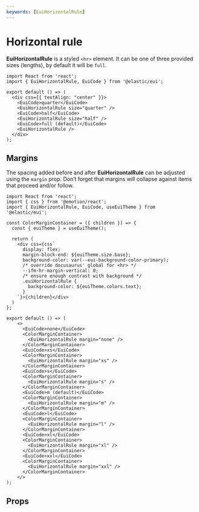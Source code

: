 ```yaml
---
keywords: [EuiHorizontalRule]
---
```


# Horizontal rule

**EuiHorizontalRule** is a styled `<hr>` element. It can be one of three provided sizes (lengths), by default it will be `full`.

```tsx interactive
import React from 'react';
import { EuiHorizontalRule, EuiCode } from '@elastic/eui';

export default () => (
  <div css={{ textAlign: "center" }}>
    <EuiCode>quarter</EuiCode>
    <EuiHorizontalRule size="quarter" />
    <EuiCode>half</EuiCode>
    <EuiHorizontalRule size="half" />
    <EuiCode>full (default)</EuiCode>
    <EuiHorizontalRule />
  </div>
);
```

## Margins

The spacing added before and after **EuiHorizontalRule** can be adjusted using the `margin` prop. Don’t forget that margins will collapse against items that proceed and/or follow.

```tsx interactive
import React from 'react';
import { css } from '@emotion/react';
import { EuiHorizontalRule, EuiCode, useEuiTheme } from '@elastic/eui';

const ColorMarginContainer = ({ children }) => {
  const { euiTheme } = useEuiTheme();

  return (
    <div css={css`
      display: flex;
      margin-block-end: ${euiTheme.size.base};
      background-color: var(--eui-background-color-primary);
      /* override docusaurus' global for <hr> */
      --ifm-hr-margin-vertical: 0;
      /* ensure enough contrast with background */
      .euiHorizontalRule {
        background-color: ${euiTheme.colors.text};
      }
    `}>{children}</div>
  )
};

export default () => (
    <>
      <EuiCode>none</EuiCode>
      <ColorMarginContainer>
        <EuiHorizontalRule margin="none" />
      </ColorMarginContainer>
      <EuiCode>xs</EuiCode>
      <ColorMarginContainer>
        <EuiHorizontalRule margin="xs" />
      </ColorMarginContainer>
      <EuiCode>s</EuiCode>
      <ColorMarginContainer>
        <EuiHorizontalRule margin="s" />
      </ColorMarginContainer>
      <EuiCode>m (default)</EuiCode>
      <ColorMarginContainer>
        <EuiHorizontalRule margin="m" />
      </ColorMarginContainer>
      <EuiCode>l</EuiCode>
      <ColorMarginContainer>
        <EuiHorizontalRule margin="l" />
      </ColorMarginContainer>
      <EuiCode>xl</EuiCode>
      <ColorMarginContainer>
        <EuiHorizontalRule margin="xl" />
      </ColorMarginContainer>
      <EuiCode>xxl</EuiCode>
      <ColorMarginContainer>
        <EuiHorizontalRule margin="xxl" />
      </ColorMarginContainer>
    </>
);
```

## Props


<PropTable definition={docgen.EuiHorizontalRule} />
